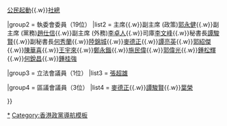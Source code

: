 {{Navbox
|name = 工黨
|title = {{LPHK}}成員團體及人員

|group1 = 成員團體（3個）
|list1 = [[香港職工會聯盟|職工盟]]{{.w}}[[公民起動]]{{.w}}[[香港社會工作者總工會|社總]]

|group2 = 執委會委員（19位）
|list2 = 主席{{.w}}副主席 (政策)[[郭永健]]{{.w}}副主席 (黨務)[[趙仕信]]{{.w}}副主席 (外務)[[李卓人]]{{.w}}司庫[[李文峰]]{{.w}}秘書長[[譚駿賢]]{{.w}}副秘書長[[何秀蘭]]{{.w}}[[陸錦城]]{{.w}}[[麥德正]]{{.w}}[[譚亮英]]{{.w}}[[郭紹傑]]{{.w}}[[陳華喜]]{{.w}}[[王宇來]]{{.w}}[[鄭永鍇]]{{.w}}[[施民偉]]{{.w}}[[郭偉光]]{{.w}}[[鍾松輝]]{{.w}}[[何銳昌]]{{.w}}[[鍾桂強]]

|group3 = 立法會議員（1位）
|list3 = [[張超雄]]

|group4 = 區議會議員（3位）
|list4 = [[麥德正]]{{.w}}[[譚駿賢]]{{.w}}[[葉榮]]

}}<noinclude>
[[Category:工黨|*]]
[[Category:香港政黨導航模板]]
</noinclude>